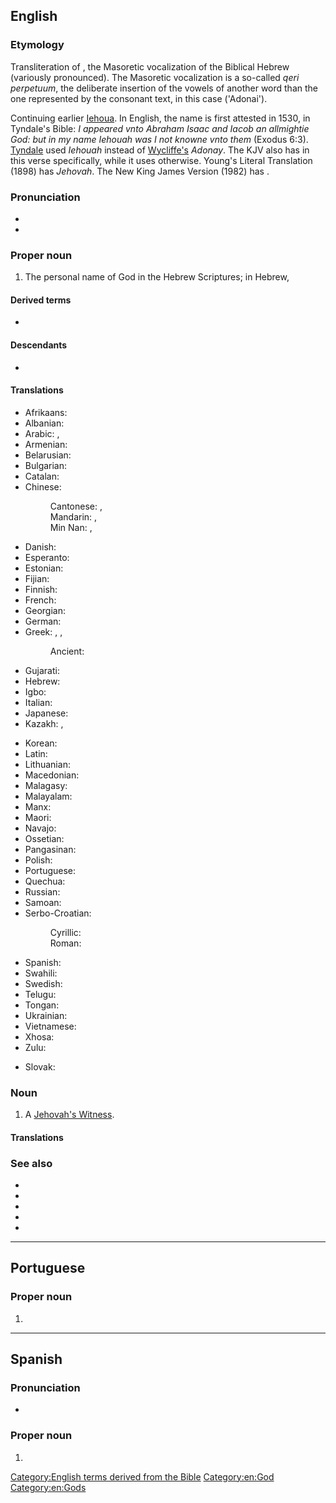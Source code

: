 {{also|Jéhovah}}
==English==
{{wikipedia}}

===Etymology===
Transliteration of {{etyl|he|en}} {{m|he|יְהֹוָה|tr=yəhōwā}}, the Masoretic vocalization of the Biblical Hebrew {{m|he|יהוה}} (variously pronounced).
The Masoretic vocalization is a so-called ''qeri perpetuum'', the deliberate insertion of the vowels of another word than the one represented by the consonant text, in this case {{m|he|אֲדֹנָי||my lord}} ('Adonai').

Continuing earlier [[Iehova|Iehoua]]. In English, the name is first attested in 1530, in Tyndale's Bible: ''I appeared vnto Abraham Isaac and Iacob an allmightie God: but in my name Iehouah was I not knowne vnto them'' (Exodus 6:3).
[[w:William Tyndale|Tyndale]] used ''Iehouah'' instead of [[w:John Wycliffe|Wycliffe's]] ''Adonay''. The KJV also has ''{{smallcaps|Jehovah}}'' in this verse specifically, while it uses ''{{smallcaps|Lord}}'' otherwise. Young's Literal Translation (1898) has ''Jehovah''. The New King James Version (1982) has ''{{smallcaps|Lord}}''.

===Pronunciation===
* {{IPA|en|/dʒəˈhoʊvə/}}
* {{audio|en|LL-Q1860 (eng)-Vealhurl-Jehovah.wav|Audio (UK)}}

===Proper noun===
{{en-proper noun}}

# {{lb|en|religion}} The personal name of God in the Hebrew Scriptures; in Hebrew, {{l|he|יהוה|tr=[[YHVH]]}}

====Derived terms====
* {{l|en|Jehovist}}

====Descendants====
* {{desc|tkl|Ieova|bor=1}}

====Translations====
{{trans-top|transliteration of the Masoretic vocalization of the Tetragrammaton}}
* Afrikaans: {{t|af|Jehovah}}
* Albanian: {{t|sq|Jehovai}}
* Arabic: {{t|ar|يَهْوَه|m}}, {{t|ar|يهوه|m|tr=yahwa}}
* Armenian: {{t+|hy|Եհովա}}
* Belarusian: {{t|be|Его́ва|m}}
* Bulgarian: {{t+|bg|Йехо́ва|m}}
* Catalan: {{t|ca|Jehovà|m}}
* Chinese:
*: Cantonese: {{t|yue|耶和華|sc=Hani}}, {{t|yue|耶和华|tr=je4 wo4 waa4|sc=Hani}}
*: Mandarin: {{t+|cmn|耶和華|sc=Hani}}, {{t+|cmn|耶和华|tr=Yēhéhuá|sc=Hani}}
*: Min Nan: {{t|nan|耶和華|sc=Hani}}, {{t|nan|耶和华|tr=Iâ-hô-hoa|sc=Hani}}
* Danish: {{t|da|Jehova}}
* Esperanto: {{t+|eo|Jehovo}}
* Estonian: {{t|et|Jehoova}}
* Fijian: {{t|fj|Jiova}}
* Finnish: {{t+|fi|Jehova}}
* French: {{t+|fr|Jéhovah}}
* Georgian: {{t|ka|იეჰოვა}}
* German: {{t+|de|Jehova}}
* Greek: {{t+|el|Ιεχωβά|m}}, {{t+|el|Ιεχοβά|m}}, {{t+|el|Γιεχωβά|m}}
*: Ancient: {{t|grc|Ιεηωουα}}
* Gujarati: {{t|gu|યહોવા}}
* Hebrew: {{t+|he|יְהֹוָה|m|tr=yahwe|sc=Hebr}}
* Igbo: {{t|ig|Jehova}}
* Italian: {{t+|it|Geova}}
* Japanese: {{t|ja|エホバ|tr=Ehoba|sc=Jpan}}
* Kazakh: {{t|kk|Құдай Ие}}, {{t|kk|Иеһова}}
{{trans-mid}}
* Korean: {{t+|ko|^여호와}}
* Latin: {{t|la|Iehova}}
* Lithuanian: {{t|lt|Jehova}}
* Macedonian: {{t|mk|Јехо́ва|m}}
* Malagasy: {{t|mg|Jehovah}}
* Malayalam: {{t+|ml|യഹോവ}}
* Manx: {{t|gv|Yahvey|m}}
* Maori: {{t|mi|Ihowā}}
* Navajo: {{t|nv|Jiihóvah}}
* Ossetian: {{t|os|Йегъовӕ|alt=Йегъовæ}}
* Pangasinan: {{t|pag|Jehova}}
* Polish: {{t+|pl|Jehowa|m}}
* Portuguese: {{t+|pt|Jeová|m}}
* Quechua: {{t|qu|Yihowa|m}}
* Russian: {{t+|ru|Иего́ва|m}}
* Samoan: {{t|sm|Ieova}}
* Serbo-Croatian:
*: Cyrillic: {{t|sh|Јехова|m}}
*: Roman: {{t+|sh|Jehova|m}}
* Spanish: {{t+|es|Jehová|m}}
* Swahili: {{t|sw|Yehova}}
* Swedish: {{t|sv|Jehova}}
* Telugu: {{t|te|యెహోవా}}
* Tongan: {{t|to|Jihova}}
* Ukrainian: {{t|uk|Єго́ва|m}}
* Vietnamese: {{t+|vi|Giê-hô-va}}
* Xhosa: {{t|xh|uYehova}}
* Zulu: {{t|zu|uJehova}}
{{trans-bottom}}

{{trans-see|Yahweh}}

{{checktrans-top}}
* Slovak: {{t-check|sk|Jehova|m}}
{{trans-mid}}
{{trans-bottom}}

===Noun===
{{en-noun}}

# {{lb|en|informal}} A [[Jehovah's Witness]].
#: {{ux|en|I've never had '''Jehovahs''' at my door, but the other day two Mormons came to my door.}}

====Translations====
{{trans-see|Jehovah's Witness}}

===See also===
* {{l|en|hallelujah}}
* {{l|en|Jah}}
* {{l|en|Yahuwah}}
* {{l|en|Yahweh}}
* {{l|en|YHWH}}

[[Category:English terms derived from the Bible]]
[[Category:en:God]]
[[Category:en:Gods]]

----

==Portuguese==

===Proper noun===
{{pt-proper noun|m}}

# {{archaic spelling of|pt|Jeová}}

----

==Spanish==

===Pronunciation===
* {{es-IPA|jehovah}}

===Proper noun===
{{es-proper noun|m}}

# {{l|en|Jehovah}}